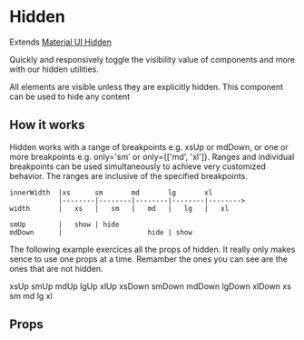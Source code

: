 
<Meta title="components|Hidden" component={Hidden} />

# Hidden

Extends [Material UI Hidden](https://material-ui.com/components/hidden/)

Quickly and responsively toggle the visibility value of components and more with our hidden utilities.

All elements are visible unless they are explicitly hidden. This component can be used to hide any content

## How it works

Hidden works with a range of breakpoints e.g. xsUp or mdDown, or one or more breakpoints e.g. only='sm' or only={['md', 'xl']}. Ranges and individual breakpoints can be used simultaneously to achieve very customized behavior. The ranges are inclusive of the specified breakpoints.

```
innerWidth  |xs      sm       md       lg       xl
            |--------|--------|--------|--------|-------->
width       |   xs   |   sm   |   md   |   lg   |   xl

smUp        |   show | hide
mdDown      |                     hide | show
```

The following example exercices all the props of hidden.
It really only makes sence to use one props at a time. Remamber the ones you can see are the ones that are not hidden.

<Preview>
  <Story name="up">
    <Flex alignItems="baseline">
      <Hidden xsUp={true}>
        <Card m={2} p={2}>
          xsUp
        </Card>
      </Hidden>
      <Hidden smUp={true}>
        <Card m={2} p={2}>
          smUp
        </Card>
      </Hidden>
      <Hidden mdUp={true}>
        <Card m={2} p={2}>
          mdUp
        </Card>
      </Hidden>
      <Hidden lgUp={true}>
        <Card m={2} p={2}>
          lgUp
        </Card>
      </Hidden>
      <Hidden xlUp={true}>
        <Card m={2} p={2}>
          xlUp
        </Card>
      </Hidden>
    </Flex>
  </Story>
  <Story name="down">
    <Flex alignItems="baseline">
      <Hidden xsDown={true}>
        <Card m={2} p={2}>
          xsDown
        </Card>
      </Hidden>
      <Hidden smDown={true}>
        <Card m={2} p={2}>
          smDown
        </Card>
      </Hidden>
      <Hidden mdDown={true}>
        <Card m={2} p={2}>
          mdDown
        </Card>
      </Hidden>
      <Hidden lgDown={true}>
        <Card m={2} p={2}>
          lgDown
        </Card>
      </Hidden>
      <Hidden xlDown={true}>
        <Card m={2} p={2}>
          xlDown
        </Card>
      </Hidden>
    </Flex>
  </Story>
  <Story name="only">
    <Flex alignItems="baseline">
      <Hidden only="xs">
        <Card m={2} p={2}>
          xs
        </Card>
      </Hidden>
      <Hidden only="sm">
        <Card m={2} p={2}>
          sm
        </Card>
      </Hidden>
      <Hidden only="md">
        <Card m={2} p={2}>
          md
        </Card>
      </Hidden>
      <Hidden only="lg">
        <Card m={2} p={2}>
          lg
        </Card>
      </Hidden>
      <Hidden only="xl">
        <Card m={2} p={2}>
          xl
        </Card>
      </Hidden>
    </Flex>
  </Story>
</Preview>

## Props

<Props of={HiddenDocs} />
